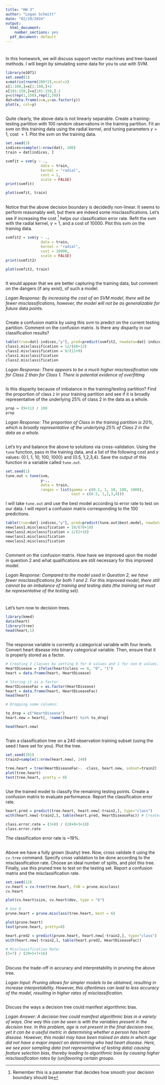 ```yaml
---
title: "HW 3"
author: "Logan Schmitt"
date: "02/29/2024"
output:
  html_document:
    number_sections: yes
  pdf_document: default
---
```


# 

In this homework, we will discuss support vector machines and tree-based methods.  I will begin by simulating some data for you to use with SVM. 

```r
library(e1071)
set.seed(1) 
x=matrix(rnorm(200*2),ncol=2)
x[1:100,]=x[1:100,]+2
x[101:150,]=x[101:150,]-2
y=c(rep(1,150),rep(2,50))
dat=data.frame(x=x,y=as.factor(y))
plot(x, col=y)
```

##

Quite clearly, the above data is not linearly separable.  Create a training-testing partition with 100 random observations in the training partition.  Fit an svm on this training data using the radial kernel, and tuning parameters $\gamma=1$, cost $=1$.  Plot the svm on the training data.  

```r
set.seed(3)
indices=sample(1:nrow(dat), 100)
train = dat[indices, ]
```

```r
svmfit = svm(y ~ ., 
                data = train, 
                kernel = "radial", 
                cost = 1, 
                scale = FALSE)
print(svmfit)
```

```r
plot(svmfit, train)
```

##

Notice that the above decision boundary is decidedly non-linear.  It seems to perform reasonably well, but there are indeed some misclassifications.  Let's see if increasing the cost ^[Remember this is a parameter that decides how smooth your decision boundary should be] helps our classification error rate.  Refit the svm with the radial kernel, $\gamma=1$, and a cost of 10000.  Plot this svm on the training data. 

```r
svmfit2 = svm(y ~ ., 
                data = train, 
                kernel = "radial", 
                cost = 10000, 
                scale = FALSE)
print(svmfit2)
```

```r
plot(svmfit2, train)
```

##

It would appear that we are better capturing the training data, but comment on the dangers (if any exist), of such a model. 

*Logan Response: By increasing the cost of an SVM model, there will be fewer misclassifications, however, the model will not be as generalizable for future data points.*

##

Create a confusion matrix by using this svm to predict on the current testing partition.  Comment on the confusion matrix.  Is there any disparity in our classification results?

```r
table(true=dat[-indices,"y"], pred=predict(svmfit2, newdata=dat[-indices,]))
class1.misclassification = 12/(68+12)
class2.misclassification = 9/(11+9)
class1.misclassification
class2.misclassification
```

*Logan Response: There appears to be a much higher misclassification rate for Class 2 than for Class 1. There is potential evidence of overfitting*

##

Is this disparity because of imbalance in the training/testing partition?  Find the proportion of class `2` in your training partition and see if it is broadly representative of the underlying 25\% of class 2 in the data as a whole.  

```r
prop = (9+11) / 100
prop
```

*Logan Response: The proportion of Class in the training partition is 20%, which is broadly representative of the underlying 25% of Class 2 in the data as a whole.*

##

Let's try and balance the above to solutions via cross-validation.  Using the `tune` function, pass in the training data, and a list of the following cost and $\gamma$ values: {0.1, 1, 10, 100, 1000} and {0.5, 1,2,3,4}.  Save the output of this function in a variable called `tune.out`.  

```r
set.seed(1)
tune.out = tune(svm, 
                y~., 
                data = train, 
                ranges = list(gamma = c(0.1, 1, 10, 100, 1000),
                              cost = c(0.5, 1,2,3,4)))
```

I will take `tune.out` and use the best model according to error rate to test on our data.  I will report a confusion matrix corresponding to the 100 predictions.  

```r
table(true=dat[-indices,"y"], pred=predict(tune.out$best.model, newdata=dat[-indices,]))
newclass1.misclassification = 10/(70+10)
newclass2.misclassification = 2/(2+18)
newclass1.misclassification
newclass2.misclassification
```

##

Comment on the confusion matrix.  How have we improved upon the model in question 2 and what qualifications are still necessary for this improved model.  

*Logan Response: Compared to the model used in Question 2, we have fewer misclassifications for both 1 and 2. For this improved model, there still cannot be an imbalance of training and testing data (the training set must be representative of the testing set).*

# 
Let's turn now to decision trees.  

```r
library(kmed)
data(heart)
library(tree)
head(heart,1)
```

## 

The response variable is currently a categorical variable with four levels.  Convert heart disease into binary categorical variable.  Then, ensure that it is properly stored as a factor. 

```r
# Creating 2 classes by setting 0 for 0 values and 1 for non-0 values.
HeartDisease = ifelse(heart$class == 0, "0", "1")
heart = data.frame(heart, HeartDisease)

# Storing it as a factor
HeartDiseaseFac = as.factor(HeartDisease)
heart = data.frame(heart, HeartDiseaseFac)
head(heart)
```


```r
# Dropping some columns:

to_drop = c("HeartDisease")
heart.new = heart[, !names(heart) %in% to_drop]

head(heart.new)
```

## 

Train a classification tree on a 240 observation training subset (using the seed I have set for you).  Plot the tree.  

```r
set.seed(101)
train2=sample(1:nrow(heart.new), 240)

tree.heart = tree(HeartDiseaseFac~. -class, heart.new, subset=train2)
plot(tree.heart)
text(tree.heart, pretty = 0)
```


## 

Use the trained model to classify the remaining testing points.  Create a confusion matrix to evaluate performance.  Report the classification error rate.  

```r
heart.pred = predict(tree.heart, heart.new[-train2,], type="class")
with(heart.new[-train2,], table(heart.pred, HeartDiseaseFac)) # Creates confusion matrix
```
```r
class.error.rate = (3+8) / (28+8+3+18)
class.error.rate
```
The classification error rate is ~19%.

##  

Above we have a fully grown (bushy) tree.  Now, cross validate it using the `cv.tree` command.  Specify cross validation to be done according to the misclassification rate.  Choose an ideal number of splits, and plot this tree.  Finally, use this pruned tree to test on the testing set.  Report a confusion matrix and the misclassification rate.  

```r
set.seed(13)
cv.heart = cv.tree(tree.heart, FUN = prune.misclass)
cv.heart

plot(cv.heart$size, cv.heart$dev, type = "b")

# Use 6
prune.heart = prune.misclass(tree.heart, best = 6)

plot(prune.heart)
text(prune.heart, pretty=0)

heart.pred2 = predict(prune.heart, heart.new[-train2,], type="class")
with(heart.new[-train2,], table(heart.pred2, HeartDiseaseFac))
```

```r
# Misclassification Rate:
(5+7) / (29+5+7+16)
```

##

Discuss the trade-off in accuracy and interpretability in pruning the above tree. 

*Logan Input: Pruning allows for simpler models to be obtained, resulting in increase interpretability. However, this oftentimes can lead to less accuracy of the model, resulting in higher rates of misclassification.*

## 

Discuss the ways a decision tree could manifest algorithmic bias.  

*Logan Answer: A decision tree could manifest algorithmic bias in a variety of ways. One way this can be seen is with the variables present in the decision tree. In this problem, age is not present in the final decision tree, yet it can be a useful metric in determining whether a person has heart disease. However, this model may have been trained on data in which age did not have a major impact on determining who had heart disease. Here, we see poor sampling data (not representative of testing data) causing feature selection bias, thereby leading to algorithmic bias by causing higher misclassificaton rates by (un)favoring certain groups.*
